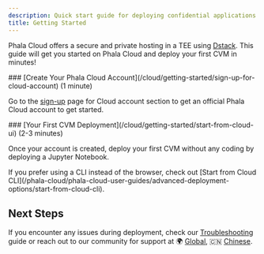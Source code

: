 ```yaml
---
description: Quick start guide for deploying confidential applications on Phala Cloud.
title: Getting Started
---
```



Phala Cloud offers a secure and private hosting in a TEE using [Dstack](/overview/phala-network/dstack). This guide will get you started on Phala Cloud and deploy your first CVM in minutes!

<Steps>
<Step>
### [Create Your Phala Cloud Account](/cloud/getting-started/sign-up-for-cloud-account) (1 minute)

Go to the [sign-up](https://cloud.phala.network/register?invite=beta) page for Cloud account section to get an official Phala Cloud account to get started.
</Step>

<Step>
### [Your First CVM Deployment](/cloud/getting-started/start-from-cloud-ui) (2-3 minutes)

Once your account is created, deploy your first CVM without any coding by deploying a Jupyter Notebook.
</Step>
</Steps>

<Note type="success">
If you prefer using a CLI instead of the browser, check out [Start from Cloud CLI](/phala-cloud/phala-cloud-user-guides/advanced-deployment-options/start-from-cloud-cli).
</Note>

## Next Steps

If you encounter any issues during deployment, check our [Troubleshooting](/phala-cloud/be-production-ready/troubleshooting) guide or reach out to our community for support at 🌍 [Global](https://t.me/+nbhjx1ADG9EyYmI9), 🇨🇳 [Chinese](https://t.me/+4PcAE9qTZ1kzM2M9).
